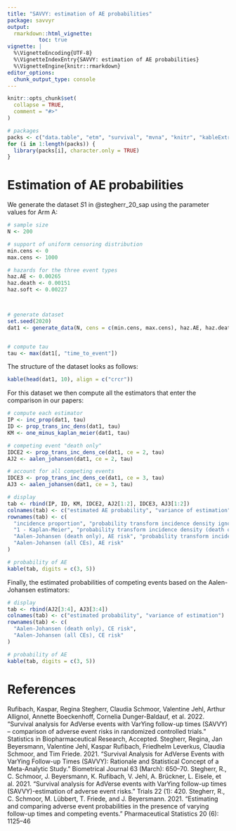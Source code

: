 ```yaml
---
title: "SAVVY: estimation of AE probabilities"
package: savvyr
output:
  rmarkdown::html_vignette:
          toc: true
vignette: |
  %\VignetteEncoding{UTF-8}
  %\VignetteIndexEntry{SAVVY: estimation of AE probabilities}
  %\VignetteEngine{knitr::rmarkdown}
editor_options:
  chunk_output_type: console
---
```


```r
knitr::opts_chunk$set(
  collapse = TRUE,
  comment = "#>"
)
```


```r
# packages
packs <- c("data.table", "etm", "survival", "mvna", "knitr", "kableExtra")
for (i in 1:length(packs)) {
  library(packs[i], character.only = TRUE)
}
```

# Estimation of AE probabilities

We generate the dataset $S1$ in @stegherr_20_sap using the parameter values for Arm A:

```r
# sample size
N <- 200

# support of uniform censoring distribution
min.cens <- 0
max.cens <- 1000

# hazards for the three event types
haz.AE <- 0.00265
haz.death <- 0.00151
haz.soft <- 0.00227



# generate dataset
set.seed(2020)
dat1 <- generate_data(N, cens = c(min.cens, max.cens), haz.AE, haz.death, haz.soft)


# compute tau
tau <- max(dat1[, "time_to_event"])
```

The structure of the dataset looks as follows:

```r
kable(head(dat1, 10), align = c("crcr"))
```

For this dataset we then compute all the estimators that enter the comparison in our papers:

```r
# compute each estimator
IP <- inc_prop(dat1, tau)
ID <- prop_trans_inc_dens(dat1, tau)
KM <- one_minus_kaplan_meier(dat1, tau)

# competing event "death only"
IDCE2 <- prop_trans_inc_dens_ce(dat1, ce = 2, tau)
AJ2 <- aalen_johansen(dat1, ce = 2, tau)

# account for all competing events
IDCE3 <- prop_trans_inc_dens_ce(dat1, ce = 3, tau)
AJ3 <- aalen_johansen(dat1, ce = 3, tau)

# display
tab <- rbind(IP, ID, KM, IDCE2, AJ2[1:2], IDCE3, AJ3[1:2])
colnames(tab) <- c("estimated AE probability", "variance of estimation")
rownames(tab) <- c(
  "incidence proportion", "probability transform incidence density ignoring competing event",
  "1 - Kaplan-Meier", "probability transform incidence density (death only)",
  "Aalen-Johansen (death only), AE risk", "probability transform incidence density (all CEs)",
  "Aalen-Johansen (all CEs), AE risk"
)

# probability of AE
kable(tab, digits = c(3, 5))
```

Finally, the estimated probabilities of competing events based on the Aalen-Johansen estimators:

```r
# display
tab <- rbind(AJ2[3:4], AJ3[3:4])
colnames(tab) <- c("estimated probability", "variance of estimation")
rownames(tab) <- c(
  "Aalen-Johansen (death only), CE risk",
  "Aalen-Johansen (all CEs), CE risk"
)

# probability of AE
kable(tab, digits = c(3, 5))
```

# References

Rufibach, Kaspar, Regina Stegherr, Claudia Schmoor, Valentine Jehl, Arthur Allignol, Annette Boeckenhoff, Cornelia Dunger-Baldauf, et al. 2022. “Survival analysis for AdVerse events with VarYing follow-up times (SAVVY) – comparison of adverse event risks in randomized controlled trials.” Statistics in Biopharmaceutical Research, Accepted.
Stegherr, Regina, Jan Beyersmann, Valentine Jehl, Kaspar Rufibach, Friedhelm Leverkus, Claudia Schmoor, and Tim Friede. 2021. “Survival Analysis for AdVerse Events with VarYing Follow-up Times (SAVVY): Rationale and Statistical Concept of a Meta-Analytic Study.” Biometrical Journal 63 (March): 650–70.
Stegherr, R., C. Schmoor, J. Beyersmann, K. Rufibach, V. Jehl, A. Brückner, L. Eisele, et al. 2021. “Survival analysis for AdVerse events with VarYing follow-up times (SAVVY)-estimation of adverse event risks.” Trials 22 (1): 420.
Stegherr, R., C. Schmoor, M. Lübbert, T. Friede, and J. Beyersmann. 2021. “Estimating and comparing adverse event probabilities in the presence of varying follow-up times and competing events.” Pharmaceutical Statistics 20 (6): 1125–46
